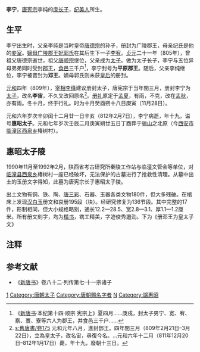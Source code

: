 {{東亞男性歷史人物
|名稱 =李宁
|身份 =
|國家 =
|時代 =
|主君 =
|屆數 =
|最高職務 =
|前任 =
|繼任 =
|圖片名稱 =
|圖片大小 =
|圖片說明 =
|氏 =
|姓 =
|穆坤 = <!--清代八旗满洲人物专用-->
|名 =
|姓名 =
|羅馬拼音 =
|假名 = <!--日本、琉球人用-->
|諺文 = <!--朝鮮、韓國人用-->
|字 =
|號 =
|名乘 = <!--琉球士族用-->
|職官 =
|勛官 =
|散階 =
|軍號 =
|位階 =
|比秩 =
|功臣號 =
|封爵 =平原王→邓王→皇太子
|封號 =
|御稱號 = <!--日本皇族之稱號-->
|宮號1 = <!--日本皇族之宮號-->
|宮號2 = <!--朝鮮王族之宮號-->
|封地 =
|神號 =
|尊號 =
|族裔 =
|信仰 = <!--指的是宗教信仰-->
|旗籍 = <!--清代八旗人物专用-->
|氏族 =
|籍貫 =
|本貫 = <!--朝鮮人用-->
|世居地 = <!--清代八旗人物专用-->
|世居地/穆坤 = <!--专门用于清代八旗满洲人物世居地和穆坤相同时-->
|祖籍 =
|本籍 =
|出身地 =
|府邸 =
|世系 =
|初名 =
|乳名 = <!--日本、朝鮮、琉球以外人物用-->
|幼名 = <!--日本人用-->
|兒名 = <!--朝鮮人用-->
|童名 = <!--琉球人用-->
|小字 =
|別名 =
|法號 =
|院號 =
|其他名號 =
|出生日期 =793年
|出生地點 =
|婚年 =
|逝世日期 ={{death year and age|812|794}}
|逝世地點 =
|在位年代 =
|廟號 =
|諡號 =惠昭太子
|墓葬 =[[骊山|骊山]]之北原
|祠廟 =
|父親 =[[唐宪宗|唐宪宗]]李纯
|嫡母 =
|母親 =[[紀美人_(唐憲宗)|纪美人]]
|繼父 =
|繼母 =
|養父 =
|養母 =
|猶父 = <!--日本人用-->
|烏帽子親 = <!--日本人、琉球人用-->
|元配 =
|正室 =
|妻 =
|繼室 =
|平妻 =
|側室 =
|元配之父 =
|元配之嫡母 =
|元配之母 =
|正室之父 =
|正室之嫡母 =
|正室之母 =
|妻之父 =
|妻之嫡母 =
|妻之母 =
|繼室之父 =
|繼室之嫡母 =
|繼室之母 =
|平妻之父 =
|平妻之嫡母 =
|平妻之母 =
|兄弟 =[[唐穆宗|唐穆宗]]李恒；[[唐宣宗|唐宣宗]]李忱
|姊妹 =[[岐阳庄淑公主|岐阳庄淑公主]]
|嫡兄弟 =
|嫡姊妹 =
|庶兄弟 =
|庶姊妹 =
|同胞兄弟 =
|同胞姊妹 =
|異母兄弟 =
|異母姊妹 =
|異父兄弟 =
|異父姊妹 =
|繼兄弟 =
|繼姊妹 =
|子 =
|女 =
|嫡子 =
|嫡女 =
|庶子 =
|庶女 =
|養子 =
|養女 =
|猶子 = <!--日本人用-->
|婿養子 = <!--日本人用-->
|烏帽子子 = <!--日本人用-->
|繼子 =
|繼女 =
|其他親屬 =
|出身 = <!---此处指科举出身--->
|功名 =
|經歷 =
|著作 =
|注釋 =
|實錄ID = <!--指http://sillok.history.go.kr/中的個人頁，只需填入ID，如「http://sillok.history.go.kr/manInfo/popManDetail.do?manId=M_0001900」中的「M_0001900」-->
}}
'''李宁'''{{BD|793年||812年|2月7日|catIdx=L李}}，[[唐宪宗|唐宪宗]]李纯的[[庶长子|庶长子]]，[[紀美人_(唐憲宗)|纪美人]]所生。

== 生平 ==

李宁出生时，父亲李纯是当时皇帝[[唐德宗|唐德宗]]的孙子，册封为广陵郡王，母亲纪氏是他的[[妾室|妾室]]。[[嫡母|嫡母]][[懿安皇后|广陵郡王妃郭氏]]在其后生下一子[[唐穆宗|李宥]]。[[貞元_(唐朝)|贞元]]二十一年（805年），曾祖父唐德宗逝世，祖父[[唐顺宗|唐顺宗]]继位，父亲成为[[储君|太子]]。做为太子长子，李宁与五位异母弟弟同时受封[[郡王|郡王]]，[[領地|食邑]]三千户<ref>《[[新唐书|新唐书]]·本纪第十四·顺宗 宪宗上》夏四月......庚戌，封太子男宁、宽、宥、察、寰、寮等六人为郡王，并食邑三千户......</ref>，李宁封号为'''平原郡王'''。随后，父亲李纯继位，李宁被晋封为'''邓王'''。嫡母郭氏则未获[[皇后|皇后]]的册封。

[[元和_(唐朝)|元和]]四年（809年），[[宰相|宰相]][[李绛|李绛]]建议册封太子，唐宪宗于当年閏三月，册封李宁为[[储君|太子]]，改名'''李宙'''，不久又改回原名<ref>[[s:舊唐書/卷175|s:舊唐書/卷175]] 元和元年八月，進封鄧王。四年閏三月（809年2月21日–3月22日），立為皇太子，改名宙，尋復今名。...元和六年十二月（811年12月20日–812年1月17日）薨，年十九，廢朝十三日。</ref>。[[册礼|册礼]]原定于[[农历四月|孟夏]]，有雨，不克，改在[[农历七月|孟秋]]，亦有雨。冬十月，终于行礼。时为十月癸酉朔十八日庚寅（11月28日）。

元和六年岁次辛卯闰十二月廿一日辛亥（812年2月7日），李宁病逝，年十九，谥号'''惠昭太子'''。元和七年岁次壬辰二月庚寅朔廿五日丁酉葬于[[骊山|骊山]]之北原（今[[西安市|西安市]][[临潼区|临潼区]][[西泉乡|西泉乡]]椿树村）。

==惠昭太子陵==
1990年11月至1992年2月，陕西省考古研究所秦陵工作站与临潼文管会等单位，对[[临潼县|临潼县]][[西泉乡|西泉乡]]椿树村一座已经破坏，无法保护的古墓进行了抢救性清理。从墓中出土的玉册文字得知，此墓为唐宪宗长子惠昭太子陵。

出土文物有铜、铁、陶、[[唐三彩|唐三彩]]、石器、玉器各类文物180件，但大多残破。在棺床上发现[[汉白玉|汉白玉]]册文和哀册195段（块）。经研究修复为136节段。其中完整的17件，形制相同，但大小规格略别，通长12.2—28.5、宽2.8—3.1、厚1.1—1.2厘米。所有册文刻字，均为[[楷书|楷书]]，镌工精美，字迹俊秀遒劲。下为《册邓王为皇太子文》 
{{Quotation|
维元和四年岁次己丑十月癸酉朔十八日庚寅，皇帝若曰：-{於}-戏！昔禹有圣子，克承父业，故三王代袭，以天下为家。我唐诞受天命，垂二百年。钦惟十圣虔嗣宝历，亦罔敢越于丕矩。传序相授，以及予一人。予一人获奉圭币，事上帝，承宗庙，夙夜祇-{懼}-，不敢荒宁，永惟负荷，思建储贰，须假五载，相时一德，允属于尔元子邓王宁，惟尔两曜分晖，五行总秀，体资上哲，性被至仁。粤在冲幼，挺然岐嶷，宽厚之量，匪由师训；温文之德，禀自生知。爰抚藩封，式崇盘石。河间之泉懿，决策不穷；东海之开明，视牍能辨。陪飨宗祀，赞献郊礼。展礼克诚，执事惟敬。勤龚子道，左右朕志。旋观表识，宜践青宫。讯于蓍龟，灵命不二。谋及卿士，人心协同，尚应匕鬯，允事监抚。是用册命尔为皇太子。往钦哉，莫尊匪君，尔为之臣；莫亲匪父，尔为之子。爱敬诚矣，忠孝并焉，尔其虚受以下贤，齐肃以成德，无以崇广处己，无以怠忽临人。继明四方，作贞万国，永言配命，可不慎欤。}}

== 注释 ==

{{Reflist|2}}

==参考文献==

*《[[新唐书|新唐书]]》卷八十二·列传第七·十一宗诸子

[[Category:唐宪宗皇子|1]]
[[Category:唐朝太子|Category:唐朝太子]]
[[Category:唐朝赐名字者|Category:唐朝赐名字者]]
[[Category:李姓|N]]
[[Category:諡惠昭|Category:諡惠昭]]